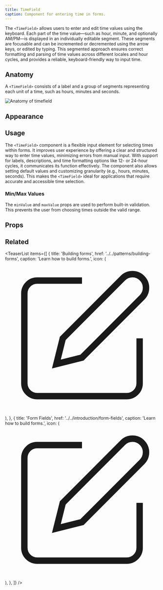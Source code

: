 ```yaml
---
title: TimeField
caption: Component for entering time in forms.
---
```


The `<TimeField>` allows users to enter and edit time values using the keyboard. Each part of the time value—such as hour, minute, and optionally AM/PM—is displayed in an individually editable segment. These segments are focusable and can be incremented or decremented using the arrow keys, or edited by typing. This segmented approach ensures correct formatting and parsing of time values across different locales and hour cycles, and provides a reliable, keyboard-friendly way to input time.

## Anatomy

A `<TimeField>` consists of a label and a group of segments representing each unit of a time, such as hours, minutes and seconds.

<Image
  src="/timefield/timefield-anatomy.jpg"
  alt="Anatomy of timefield"
  width={800}
  height={550}
  className="mx-auto block"
/>

## Appearance

<AppearanceDemo component={title} />

<AppearanceTable component={title} />

## Usage

The `<TimeField>` component is a flexible input element for selecting times within forms. It improves user experience by offering a clear and structured way to enter time values, minimizing errors from manual input. With support for labels, descriptions, and time formatting options like 12- or 24-hour cycles, it communicates its function effectively. The component also allows setting default values and customizing granularity (e.g., hours, minutes, seconds). This makes the `<TimeField>` ideal for applications that require accurate and accessible time selection.

### Min/Max Values

The `minValue` and `maxValue` props are used to perform built-in validation. This prevents the user from choosing times outside the valid range.

<ComponentDemo file="./timefield-min-max.demo.tsx" />

## Props

<StorybookHintMessage component={title} />

<PropsTable component={title} />

## Related

<TeaserList
  items={[
    {
      title: 'Building forms',
      href: '../../patterns/building-forms',
      caption: 'Learn how to build forms.',
      icon: (
        <svg
          xmlns="http://www.w3.org/2000/svg"
          width={24}
          height={24}
          viewBox="0 0 24 24"
          fill="none"
          stroke="currentColor"
          strokeWidth={2}
          strokeLinecap="round"
          strokeLinejoin="round"
        >
          <path d="M12 3H5a2 2 0 00-2 2v14a2 2 0 002 2h14a2 2 0 002-2v-7" />
          <path d="M18.375 2.625a2.121 2.121 0 113 3L12 15l-4 1 1-4z" />
        </svg>
      ),
    },
    {
      title: 'Form Fields',
      href: '../../introduction/form-fields',
      caption: 'Learn how to build forms.',
      icon: (
        <svg
          xmlns="http://www.w3.org/2000/svg"
          width={24}
          height={24}
          viewBox="0 0 24 24"
          fill="none"
          stroke="currentColor"
          strokeWidth={2}
          strokeLinecap="round"
          strokeLinejoin="round"
        >
          <path d="M12 3H5a2 2 0 00-2 2v14a2 2 0 002 2h14a2 2 0 002-2v-7" />
          <path d="M18.375 2.625a2.121 2.121 0 113 3L12 15l-4 1 1-4z" />
        </svg>
      ),
    },
  ]}
/>
